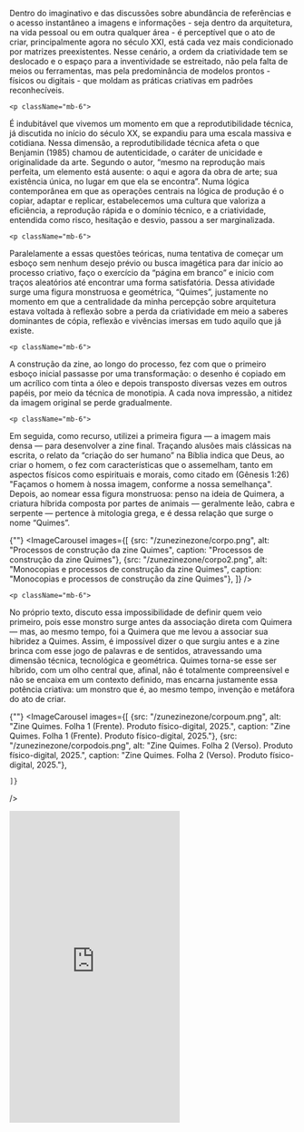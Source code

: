 
<div className="space-y-8">
  <div className="prose prose-lg max-w-none">
    <p className="mb-6">
Dentro do imaginativo e das discussões sobre abundância de referências e o acesso instantâneo a imagens e informações - seja dentro da arquitetura, na vida pessoal ou em outra qualquer área - é perceptível que o ato de criar, principalmente agora no século XXI, está cada vez mais condicionado por matrizes preexistentes. Nesse cenário, a ordem da criatividade tem se deslocado e o espaço para a inventividade se estreitado, não pela falta de meios ou ferramentas, mas pela predominância de modelos prontos - físicos ou digitais - que moldam as práticas criativas em padrões reconhecíveis.
</p>

    <p className="mb-6">
É indubitável que vivemos um momento em que a reprodutibilidade técnica, já discutida no início do século XX, se expandiu para uma escala massiva e cotidiana. Nessa dimensão, a reprodutibilidade técnica afeta o que Benjamin (1985) chamou de autenticidade, o caráter de unicidade e originalidade da arte. Segundo o autor, “mesmo na reprodução mais perfeita, um elemento está ausente: o aqui e agora da obra de arte; sua existência única, no lugar em que ela se encontra”. Numa lógica contemporânea em que as operações centrais na lógica de produção é o copiar, adaptar e replicar, estabelecemos uma cultura que valoriza a eficiência, a reprodução rápida e o domínio técnico, e a criatividade, entendida como risco, hesitação e desvio, passou a ser marginalizada.
</p>

    <p className="mb-6">
Paralelamente a essas questões teóricas, numa tentativa de começar um esboço sem nenhum desejo prévio ou busca imagética para dar início ao processo criativo, faço o exercício da “página em branco” e inicio com traços aleatórios até encontrar uma forma satisfatória. Dessa atividade surge uma figura monstruosa e geométrica, “Quimes”, justamente no momento em que a centralidade da minha percepção sobre arquitetura estava voltada à reflexão sobre a perda da criatividade em meio a saberes dominantes de cópia, reflexão e vivências imersas em tudo aquilo que já existe. 
</p>

    <p className="mb-6">
A construção da zine, ao longo do processo, fez com que o primeiro esboço inicial passasse por uma transformação: o desenho é copiado em um acrílico com tinta a óleo e depois transposto diversas vezes em outros papéis, por meio da técnica de monotipia. A cada nova impressão, a nitidez da imagem original se perde gradualmente.
</p>

    <p className="mb-6">
Em seguida, como recurso, utilizei a primeira figura — a imagem mais densa — para desenvolver a zine final. Traçando alusões mais clássicas na escrita, o relato da “criação do ser humano” na Bíblia indica que Deus, ao criar o homem, o fez com características que o assemelham, tanto em aspectos físicos como espirituais e morais, como citado em  (Gênesis 1:26) "Façamos o homem à nossa imagem, conforme a nossa semelhança". Depois, ao nomear essa figura monstruosa: penso na ideia de Quimera, a criatura híbrida composta por partes de animais — geralmente leão, cabra e serpente — pertence à mitologia grega, e é dessa relação que surge o nome “Quimes”.
</p>
  </div>


 {""}
  <ImageCarousel
    images={[
        {src: "/zunezinezone/corpo.png", alt: "Processos de construção da zine Quimes", caption: "Processos de construção da zine Quimes"},
        {src: "/zunezinezone/corpo2.png", alt: "Monocopias e processos de construção da zine Quimes", caption: "Monocopias e processos de construção da zine Quimes"},
    ]}
  />


</div>


<div className="space-y-8">
  <div className="prose prose-lg max-w-none">

    <p className="mb-6">
No próprio texto, discuto essa impossibilidade de definir quem veio primeiro, pois esse monstro surge antes da associação direta com Quimera — mas, ao mesmo tempo, foi a Quimera que me levou a associar sua hibridez a Quimes. Assim, é impossível dizer o que surgiu antes e a zine brinca com esse jogo de palavras e de sentidos, atravessando uma dimensão técnica, tecnológica e geométrica. Quimes torna-se esse ser híbrido, com um olho central que, afinal, não é totalmente compreensível e não se encaixa em um contexto definido, mas encarna justamente essa potência criativa: um monstro que é, ao mesmo tempo, invenção e metáfora do ato de criar.
</p>  </div>

 {""}
  <ImageCarousel
    images={[
        {src: "/zunezinezone/corpoum.png", alt: "Zine Quimes. Folha 1 (Frente). Produto físico-digital, 2025.", caption: "Zine Quimes. Folha 1 (Frente). Produto físico-digital, 2025."},
        {src: "/zunezinezone/corpodois.png", alt: "Zine Quimes. Folha 2 (Verso). Produto físico-digital, 2025.", caption: "Zine Quimes. Folha 2 (Verso). Produto físico-digital, 2025."},

    ]}
  />

  <iframe className="w-full" height="550" src="https://www.youtube.com/embed/GSnwCxt05jQ?si=wg6omz5Eks1HHkJn" title="YouTube video player" frameborder="0" allow="accelerometer; autoplay; clipboard-write; encrypted-media; gyroscope; picture-in-picture; web-share" referrerpolicy="strict-origin-when-cross-origin" allowfullscreen></iframe>

</div>

